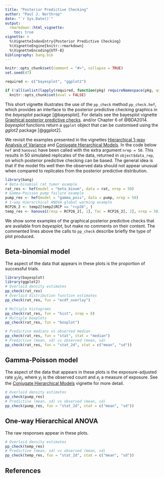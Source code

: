 ---
title: "Posterior Predictive Checking"
author: "Paul J. Northrop"
date: "`r Sys.Date()`"
output: 
  rmarkdown::html_vignette:
    toc: true
vignette: >
  %\VignetteIndexEntry{Posterior Predictive Checking}
  %\VignetteEngine{knitr::rmarkdown}
  %\VignetteEncoding{UTF-8}
bibliography: bang.bib
---

```{r, include = FALSE}
knitr::opts_chunk$set(comment = "#>", collapse = TRUE)
set.seed(47)

required <- c("bayesplot", "ggplot2")

if (!all(unlist(lapply(required, function(pkg) requireNamespace(pkg, quietly = TRUE)))))
  knitr::opts_chunk$set(eval = FALSE)
```

This short vignette illustrates the use of the `pp_check` method `pp_check.hef`, which provides an interface to the posterior predictive checking graphics in the *bayesplot* package [@bayesplot].  For details see the bayesplot vignette 
[Graphical posterior predictive checks](https://CRAN.R-project.org/package=bayesplot). and/or Chapter 6 of @BDA2014.  *bayesplot* functions return a `ggplot` object that can be customised using the *gglot2* package [@ggplot2].

We revisit the examples presented in the vignettes [Hierarchical 1-way Analysis of Variance](bang-c-anova-vignette.html) and [Conjugate Hierarchical Models](bang-b-hef-vignette.html).  In the code below `hef` and `hanova1` have been called with the extra argument `nrep = 50`.  This results in 50 simulated replicates of the data, returned in `object$data_rep`, on which posterior predictive checking can be based.  The general idea is that if the model fits well then the observed data should not appear unusual when compared to replicates from the posterior predictive distribution.

```{r}
library(bang)
# Beta-binomial rat tumor example
rat_res <- hef(model = "beta_binom", data = rat, nrep = 50)
# Gamma-Poisson pump failure example
pump_res <- hef(model = "gamma_pois", data = pump, nrep = 50)
# 1-way Hierarchical ANOVA global warming example
RCP26_2 <- temp2[temp2$RCP == "rcp26", ]
temp_res <- hanova1(resp = RCP26_2[, 1], fac = RCP26_2[, 2], nrep = 50)
```

We show some examples of the graphical posterior predictive checks that are available from *bayesplot*, but make no comments on their content.  The commented lines above the calls to `pp_check` describe briefly the type of plot produced.

## Beta-binomial model

The aspect of the data that appears in these plots is the proportion of successful trials.  

```{r, fig.show='hold', fig.width = 3.45, fig.height = 3.45}
library(bayesplot)
library(ggplot2)
# Overlaid density estimates
pp_check(rat_res)
# Overlaid distribution function estimates
pp_check(rat_res, fun = "ecdf_overlay")
```

```{r, fig.show='hold', fig.width = 7, fig.height = 5}
# Multiple histograms
pp_check(rat_res, fun = "hist", nrep = 8)
# Multiple boxplots
pp_check(rat_res, fun = "boxplot")
```

```{r, fig.show='hold', fig.width = 7, fig.height = 5}
# Predictive medians vs observed median
pp_check(rat_res, fun = "stat", stat = "median")
# Predictive (mean, sd) vs observed (mean, sd)
pp_check(rat_res, fun = "stat_2d", stat = c("mean", "sd"))
```

## Gamma-Poisson model

The aspect of the data that appears in these plots is the exposure-adjusted rate $y_j / e_j$, where $y_j$ is the observed count and $e_j$ a measure of exposure.  See the [Conjugate Hierarchical Models](bang-b-hef-vignette.html) vignette for more detail.

```{r, fig.show='hold', fig.width = 7, fig.height = 5}
# Overlaid density estimates
pp_check(pump_res)
# Predictive (mean, sd) vs observed (mean, sd)
pp_check(pump_res, fun = "stat_2d", stat = c("mean", "sd"))
```

## One-way Hierarchical ANOVA

The raw responses appear in these plots.

```{r, fig.show='hold', fig.width = 7, fig.height = 5}
# Overlaid density estimates
pp_check(temp_res)
# Predictive (mean, sd) vs observed (mean, sd)
pp_check(temp_res, fun = "stat_2d", stat = c("mean", "sd"))
```

## References

<script type="text/x-mathjax-config">
   MathJax.Hub.Config({  "HTML-CSS": { minScaleAdjust: 125, availableFonts: [] }  });
</script>
